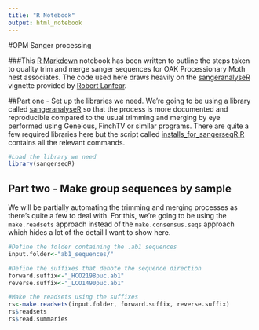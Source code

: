 ```yaml
---
title: "R Notebook"
output: html_notebook
---
```


#OPM Sanger processing

###This [R Markdown](http://rmarkdown.rstudio.com) notebook has been written to outline the steps taken to quality trim and merge sanger sequences for OAK Processionary Moth nest associates. The code used here draws heavily on the [sangeranalyseR](https://github.com/roblanf/sangeranalyseR) vignette provided by [Robert Lanfear](http:www.robertlanfear.com).

##Part one - Set up the libraries we need.
We're going to be using a library called [sangeranalyseR](https://github.com/roblanf/sangeranalyseR) so that the process is more documented and reproducible compared to the usual trimming and merging by eye performed using Geneious, FinchTV or similar programs. There are quite a few required libraries here but the script called [installs_for_sangerseqR.R](https://github.com/James-Kitson/OPM_nest_associates/blob/master/installs_for_sangerseqR.R) contains all the relevant commands.

```r
#Load the library we need
library(sangerseqR)
```

## Part two - Make group sequences by sample
We will be partially automating the trimming and merging processes as there's quite a few to deal with. For this, we're going to be using the ```make.readsets``` approach instead of the ```make.consensus.seqs``` approach which hides a lot of the detail I want to show here.

```r
#Define the folder containing the .ab1 sequences
input.folder<-"ab1_sequences/"

#Define the suffixes that denote the sequence direction
forward.suffix<-"_HCO2198puc.ab1"
reverse.suffix<-"_LCO1490puc.ab1"

#Make the readsets using the suffixes
rs<-make.readsets(input.folder, forward.suffix, reverse.suffix)
rs$readsets
rs$read.summaries
```


